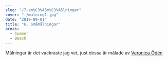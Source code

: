 ```yaml
---
slug: "/7-sm%C3%A5m%C3%A5lningar"
cover: "./malning1.jpg"
date: "2019-09-01"
title: "6. Småmålningar"
areas:
  - Summer
  - Beach
---
```


Målningar är det vackraste jag vet, just dessa är målade av <a target="_blank" href="https://veronicaoden.se/">Veronica Ödén</a>

